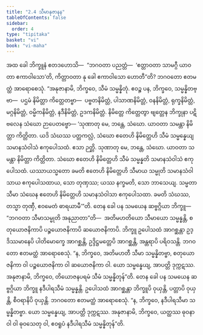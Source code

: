 ```yaml
---
title: "2.4 သီမာနုဇာနန"
tableOfContents: false
sidebar:
  order: 4
type: "tipitaka"
basket: "vi"
book: "vi-maha"
---
```



<DynamicBreadcrumb />

<Division number="138" book="vi-maha" e="ch" v="3" p="144">

<Paragraph number="591" book="vi-maha">
အထ ခေါ ဘိက္ခူနံ ဧတဒဟောသိ—  “ဘဂဝတာ ပညတ္တံ—  ‘ဧတ္တာဝတာ သာမဂ္ဂီ ယာဝတာ ဧကာဝါသော’တိ, ကိတ္တာဝတာ နု ခေါ ဧကာဝါသော ဟောတီ”တိ? ဘဂဝတော ဧတမတ္ထံ အာရောစေသုံ. “အနုဇာနာမိ, ဘိက္ခဝေ, သီမံ သမ္မန္နိတုံ. ဧဝဉ္စ ပန, ဘိက္ခဝေ, သမ္မန္နိတဗ္ဗာ—  ပဌမံ နိမိတ္တာ ကိတ္တေတဗ္ဗာ—  ပဗ္ဗတနိမိတ္တံ, ပါသာဏနိမိတ္တံ, ဝနနိမိတ္တံ, ရုက္ခနိမိတ္တံ, မဂ္ဂနိမိတ္တံ, ဝမ္မိကနိမိတ္တံ, နဒီနိမိတ္တံ, ဥဒကနိမိတ္တံ. နိမိတ္တေ ကိတ္တေတွာ ဗျတ္တေန ဘိက္ခုနာ ပဋိဗလေန သံဃော ဉာပေတဗ္ဗော—
</Paragraph>

</Division>
<Division number="139" book="vi-maha" e="ch" v="3" p="144">

<Paragraph number="592" book="vi-maha">
‘သုဏာတု မေ, ဘန္တေ, သံဃော. ယာဝတာ သမန္တာ နိမိတ္တာ ကိတ္တိတာ. ယဒိ သံဃဿ ပတ္တကလ္လံ, သံဃော ဧတေဟိ နိမိတ္တေဟိ သီမံ သမ္မန္နေယျ သမာနသံဝါသံ ဧကုပေါသထံ. ဧသာ ဉတ္တိ.
</Paragraph>

<Paragraph number="593" book="vi-maha">
သုဏာတု မေ, ဘန္တေ, သံဃော. ယာဝတာ သမန္တာ နိမိတ္တာ ကိတ္တိတာ. သံဃော ဧတေဟိ နိမိတ္တေဟိ သီမံ သမ္မန္နတိ သမာနသံဝါသံ ဧကုပေါသထံ. ယဿာယသ္မတော ခမတိ ဧတေဟိ နိမိတ္တေဟိ သီမာယ သမ္မုတိ သမာနသံဝါသာယ ဧကုပေါသထာယ, သော တုဏှဿ; ယဿ နက္ခမတိ, သော ဘာသေယျ. သမ္မတာ သီမာ သံဃေန ဧတေဟိ နိမိတ္တေဟိ သမာနသံဝါသာ ဧကုပေါသထာ. ခမတိ သံဃဿ, တသ္မာ တုဏှီ, ဧဝမေတံ ဓာရယာမီ’”တိ.
</Paragraph>

</Division>
<Division number="140" book="vi-maha" e="ch" v="3" p="144">

<Paragraph number="594" book="vi-maha">
တေန ခေါ ပန သမယေန ဆဗ္ဗဂ္ဂိယာ ဘိက္ခူ—  “ဘဂဝတာ သီမာသမ္မုတိ အနုညာတာ”တိ—  အတိမဟတိယော သီမာယော သမ္မန္နန္တိ, စတုယောဇနိကာပိ ပဉ္စယောဇနိကာပိ ဆယောဇနိကာပိ. ဘိက္ခူ ဥပေါသထံ အာဂစ္ဆန္တာ ဥဒ္ဒိဿမာနေပိ ပါတိမောက္ခေ အာဂစ္ဆန္တိ, ဥဒ္ဒိဋ္ဌမတ္တေပိ အာဂစ္ဆန္တိ, အန္တရာပိ ပရိဝသန္တိ. ဘဂဝတော ဧတမတ္ထံ အာရောစေသုံ. “န, ဘိက္ခဝေ, အတိမဟတီ သီမာ သမ္မန္နိတဗ္ဗာ, စတုယောဇနိကာ ဝါ ပဉ္စယောဇနိကာ ဝါ ဆယောဇနိကာ ဝါ. ယော သမ္မန္နေယျ, အာပတ္တိ ဒုက္ကဋဿ. အနုဇာနာမိ, ဘိက္ခဝေ, တိယောဇနပရမံ သီမံ သမ္မန္နိတုန်”တိ.
</Paragraph>

<Paragraph number="595" book="vi-maha">
တေန ခေါ ပန သမယေန ဆဗ္ဗဂ္ဂိယာ ဘိက္ခူ နဒီပါရသီမံ သမ္မန္နန္တိ. ဥပေါသထံ အာဂစ္ဆန္တာ ဘိက္ခူပိ ဝုယှန္တိ, ပတ္တာပိ ဝုယှန္တိ, စီဝရာနိပိ ဝုယှန္တိ. ဘဂဝတော ဧတမတ္ထံ အာရောစေသုံ. “န, ဘိက္ခဝေ, နဒီပါရသီမာ သမ္မန္နိတဗ္ဗာ. ယော သမ္မန္နေယျ, အာပတ္တိ ဒုက္ကဋဿ. အနုဇာနာမိ, ဘိက္ခဝေ, ယတ္ထဿ ဓုဝနာဝါ ဝါ ဓုဝသေတု ဝါ, ဧဝရူပံ နဒီပါရသီမံ သမ္မန္နိတုန်”တိ.
</Paragraph>
</Division>